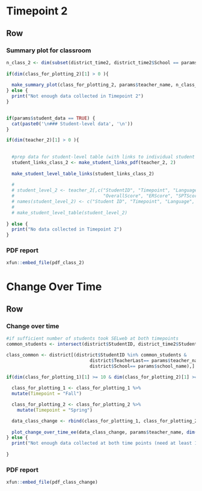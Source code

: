 Timepoint 2  {data-icon="fa-table"}
=====================================  

Row {data-height=650, .tabset .tabset-fade}
-----------------------------------------------------------------------


### Summary plot for classroom

```r
n_class_2 <- dim(subset(district_time2, district_time2$School == params$school_name & district_time2$TeacherLast == params$teacher_name))[1]
  
if(dim(class_for_plotting_2)[1] > 0 ){
  
  make_summary_plot(class_for_plotting_2, params$teacher_name, n_class_2)
} else {
  print("Not enough data collected in Timepoint 2")
}
 
```

```r

if(params$student_data == TRUE) {
  cat(paste0('\n### Student-level data', '\n'))
}
```

```r
if(dim(teacher_2)[1] > 0 ){
  
  
  #prep data for student-level table (with links to individual student reports)
  student_links_class_2 <- make_student_links_pdf(teacher_2, 2)
  
  make_student_level_table_links(student_links_class_2)
  
  # 
  # student_level_2 <- teacher_2[,c("StudentID", "Timepoint", "Language", "Grade", "LastName",
  #                                 "OverallScore", "ERScore", "SPTScore", "SPSScore", "SCScore")]
  # names(student_level_2) <- c("Student ID", "Timepoint", "Language", "Grade", "Last Name", "Overall Score", "Emotion Recognition", "Social Perspective-Taking", "Social Problem-Solving", "Self-Control")
  # 
  # make_student_level_table(student_level_2)
  
} else {
  print("No data collected in Timepoint 2")
}
```

### PDF report
```r

xfun::embed_file(pdf_class_2)
```

Change Over Time {data-icon="fa-bar-chart"}
=====================================  

Row {data-height=650, .tabset .tabset-fade}
-----------------------------------------------------------------------

### Change over time
```r

#if sufficient number of students took SELweb at both timepoints
common_students <- intersect(district$StudentID, district_time2$StudentID)

class_common <- district[(district$StudentID %in% common_students &
                               district$TeacherLast== params$teacher_name &
                               district$School== params$school_name),]

if(dim(class_for_plotting_1)[1] >= 10 & dim(class_for_plotting_2)[1] >= 10){
  
  class_for_plotting_1 <- class_for_plotting_1 %>% 
  mutate(Timepoint = "Fall")

  class_for_plotting_2 <- class_for_plotting_2 %>% 
    mutate(Timepoint = "Spring")

  data_class_change <- rbind(class_for_plotting_1, class_for_plotting_2)
   
  plot_change_over_time_ee(data_class_change, params$teacher_name, dim(class_common)[1])
} else {
  print("Not enough data collected at both time points (need at least 15 data points for both Fall and Spring)")
  
}


```

### PDF report
```r

xfun::embed_file(pdf_class_change)
```
